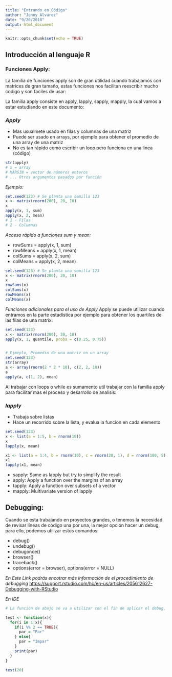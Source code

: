 ```yaml
---
title: "Entrando en Código"
author: "Jonny Alvarez"
date: "9/20/2018"
output: html_document
---
```


```r
knitr::opts_chunk$set(echo = TRUE)
```

## Introducción al lenguaje R

### Funciones Apply:
La familia de funciones apply son de gran utilidad cuando trabajamos con matrices de gran tamaño, estas funciones nos facilitan reescribir mucho codigo y son faciles de usar:

La familia apply consiste en apply, lapply, sapply, mapply, la cual vamos a estar estudiando en este documento:

### *Apply*

+ Mas usualmete usado en filas y columnas de una matriz
+ Puede ser usado en arrays, por ejemplo para obtener el promedio de una array de una matriz
+ No es tan rápido como escribir un loop pero funciona en una linea (código)

````r
str(apply)
# x = array
# MARGIN = vector de números enteros
# ... Otros argumentos pasados por función
````

*Ejemplo:*
````r
set.seed(123) # Se planta una semilla 123
x <- matrix(rnorm(200), 20, 10)
x
apply(x, 1, sum)
apply(x, 2, mean)
# 1 - Filas
# 2 - Columnas
````

*Acceso rápido a funciones sum y mean:*

+ rowSums = apply(x, 1, sum)
+ rowMeans = apply(x, 1, mean)
+ colSums = apply(x, 2, sum)
+ colMeans = apply(x, 2, mean)

````r
set.seed(123) # Se planta una semilla 123
x <- matrix(rnorm(200), 20, 10)
x
rowSums(x)
colSums(x)
rowMeans(x)
colMeans(x)
````

*Funciones adicionales para el uso de Apply*
Apply se puede utilizar cuando entramos en la parte estadística por ejemplo para obtener los quartiles de las filas de una matrix:

````r
set.seed(123)
x <- matrix(rnorm(200), 20, 10)
apply(x, 1, quantile, probs = c(0.25, 0.75))


# Ejmeplo, Promedio de una matriz en un array
set.seed(123)
str(array)
a <- array(rnorm(2 * 2 * 10), c(2, 2, 10))
a
apply(a, c(1, 2), mean)
````


Al trabajar con loops o while es sumamento util trabajar con la familia apply para facilitar mas el proceso y desarrollo de analisis:

### *lapply*

+ Trabaja sobre listas
+ Hace un recorrido sobre la lista, y evalua la funcion en cada elemento

````r
set.seed(123)
x <- list(a = 1:5, b = rnorm(10))
x
lapply(x, mean)

x1 <- list(a = 1:4, b = rnorm(10), c = rnorm(20, 1), d = rnorm(100, 5)) 
x1
lapply(x1, mean)
````


+ sapply: Same as lapply but try to simplify the result
+ apply: Apply a function over the margins of an array
+ tapply: Apply a function over subsets of a vector
+ mapply: Multivariate version of lapply







































## Debugging:
Cuando se esta trabajando en proyectos grandes, o tenemos la necesidad de revisar líneas de código una por una, la mejor opción hacer un debug, para ello, podemos utilizar estos comandos:

* debug()
* undebug()
* debugonce()
* browser()
* traceback()
* options(error = browser), options(error = NULL)

*En Este Link podrás encotrar más información de el procedimiento de debugging* <https://support.rstudio.com/hc/en-us/articles/205612627-Debugging-with-RStudio>


*En IDE*
<br>
````r
# La función de abajo se va a utilizar con el fin de aplicar el debug, de momento lo que hace es determinar si un numero es par o impar por medio del residuo del comando %%:

test <- function(x){
  for(i in 1:x){
    if(i %% 2 == TRUE){
      par = "Par"
    } else{
      par = "Impar"
    }
    print(par)
  }
}

test(20)
````
